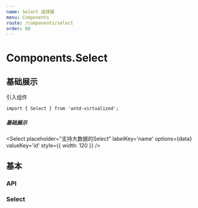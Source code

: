 ```yaml
---
name: Select 选择器
menu: Components
route: /components/select
order: 80
---
```



# Components.Select

## 基础展示

引入组件
```
import { Select } from 'antd-virtualized';
```
##### 基础展示

<Select
  placeholder="支持大数据的Select"
  labelKey='name'
  options={data}
  valueKey='id'
  style={{ width: 120 }}
/>

## 基本


### API

### Select